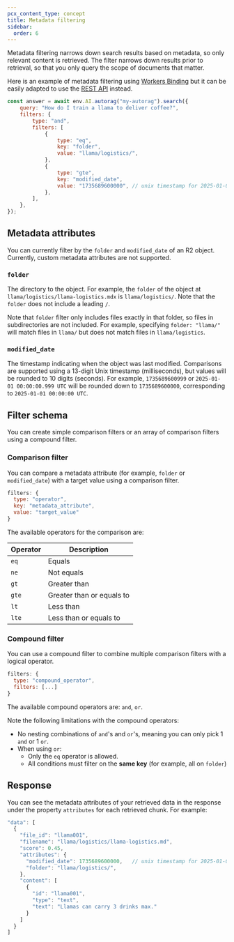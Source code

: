 ```yaml
---
pcx_content_type: concept
title: Metadata filtering
sidebar:
  order: 6
---
```


Metadata filtering narrows down search results based on metadata, so only relevant content is retrieved. The filter narrows down results prior to retrieval, so that you only query the scope of documents that matter.

Here is an example of metadata filtering using [Workers Binding](/autorag/usage/workers-binding/) but it can be easily adapted to use the [REST API](/autorag/usage/rest-api/) instead.

```js
const answer = await env.AI.autorag("my-autorag").search({
	query: "How do I train a llama to deliver coffee?",
	filters: {
		type: "and",
		filters: [
			{
				type: "eq",
				key: "folder",
				value: "llama/logistics/",
			},
			{
				type: "gte",
				key: "modified_date",
				value: "1735689600000", // unix timestamp for 2025-01-01
			},
		],
	},
});
```

## Metadata attributes

You can currently filter by the `folder` and `modified_date` of an R2 object. Currently, custom metadata attributes are not supported.

### `folder`

The directory to the object. For example, the `folder` of the object at `llama/logistics/llama-logistics.mdx` is `llama/logistics/`. Note that the `folder` does not include a leading `/`.

Note that `folder` filter only includes files exactly in that folder, so files in subdirectories are not included. For example, specifying `folder: "llama/"` will match files in `llama/` but does not match files in `llama/logistics`.

### `modified_date`

The timestamp indicating when the object was last modified. Comparisons are supported using a 13-digit Unix timestamp (milliseconds), but values will be rounded to 10 digits (seconds). For example, `1735689600999` or `2025-01-01 00:00:00.999 UTC` will be rounded down to `1735689600000`, corresponding to `2025-01-01 00:00:00 UTC`.

## Filter schema

You can create simple comparison filters or an array of comparison filters using a compound filter.

### Comparison filter

You can compare a metadata attribute (for example, `folder` or `modified_date`) with a target value using a comparison filter.

```js
filters: {
  type: "operator",
  key: "metadata_attribute",
  value: "target_value"
}
```

The available operators for the comparison are:

| Operator | Description               |
| -------- | ------------------------- |
| `eq`     | Equals                    |
| `ne`     | Not equals                |
| `gt`     | Greater than              |
| `gte`    | Greater than or equals to |
| `lt`     | Less than                 |
| `lte`    | Less than or equals to    |

### Compound filter

You can use a compound filter to combine multiple comparison filters with a logical operator.

```js
filters: {
  type: "compound_operator",
  filters: [...]
}
```

The available compound operators are: `and`, `or`.

Note the following limitations with the compound operators:

- No nesting combinations of `and`'s and `or`'s, meaning you can only pick 1 `and` or 1 `or`.
- When using `or`:
  - Only the `eq` operator is allowed.
  - All conditions must filter on the **same key** (for example, all on `folder`)

## Response

You can see the metadata attributes of your retrieved data in the response under the property `attributes` for each retrieved chunk. For example:

```js
"data": [
  {
    "file_id": "llama001",
    "filename": "llama/logistics/llama-logistics.md",
    "score": 0.45,
    "attributes": {
      "modified_date": 1735689600000,   // unix timestamp for 2025-01-01
      "folder": "llama/logistics/",
    },
    "content": [
      {
        "id": "llama001",
        "type": "text",
        "text": "Llamas can carry 3 drinks max."
      }
    ]
  }
]
```
